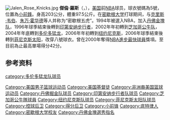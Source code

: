 {{noteTA
|G1=NBA
}}

{{Infobox basketball biography
| name            = 傑倫·羅斯<br />Jalen Rose
| image           = Jalen Rose Detroit BME Leadership Awards.jpg
| caption         = Rose in February 2012
| height_ft       = 6
| height_in       = 8
| birth_date      = {{birth date and age|1973|1|30}}
| birth_place     = [[底特律|底特律]]
| spouse          = Molly Qerim Rose(2018)
| nationality     = American
| high_school     = [[Southwestern_High_School_(Michigan)|Southwestern]] (Detroit, Michigan)
| college         = [[Michigan_Wolverines_men's_basketball|Michigan]] (1991–1994)
| draft_year      = 1994
| draft_round     = 1
| draft_pick      = 13
| draft_team      = [[丹佛掘金|丹佛掘金]]
| career_start    = 1994
| career_end      = 2007
| career_number   = 5, 8
| career_position = [[小前鋒|小前鋒]]
| highlights   = * [[NBA最佳進步球員|NBA最佳進步球員]] ({{nbay|1999|end}})
* [[NBA第二最佳新秀陣容|NBA第二最佳新秀陣容]] ({{nbay|1994|end}})
* Consensus second-team [[NCAA_Men's_Basketball_All-Americans|All-American]] ([[1994_NCAA_Men's_Basketball_All-Americans|1994]])
| bbr             = roseja01
| weight_lbs      = 210
| years1          = {{nbay|1994|start}}–{{nbay|1995|end}}
| team1           = [[丹佛掘金|丹佛掘金]]
| years2          = {{nbay|1996|start}}–{{nbay|2001|end}}
| team2           = [[印第安纳步行者|印第安纳步行者]]
| years3          = {{nbay|2001|end}}–{{nbay|2003|end}}
| team3           = [[芝加哥公牛|芝加哥公牛]]
| years4          = {{nbay|2004|start}}–{{nbay|2005|end}}
| team4           = [[多伦多猛龙|多伦多猛龙]]
| years5          = {{nbay|2006|start}}
| team5           = [[纽约尼克斯|纽约尼克斯]]
| years6          = {{nbay|2006|full=y}}
| team6           = [[菲尼克斯太阳|菲尼克斯太阳]]
| stats_league    = NBA
| stat1label      = [[得分_(篮球)|得分]]
| stat1value      = 13,220 (14.3 ppg)
| stat2label      = [[篮板球|篮板]]
| stat2value      = 3,193 (3.5 rpg)
| stat3label      = [[助攻|助攻]]
| stat3value      = 3,527 (3.8 apg)
}}
[[File:Jalen_Rose_Knicks.jpg|thumb]]
'''傑倫·羅斯'''（{{lang-en|'''Jalen Rose'''}}，{{bd|1973年|1月30日|catIdx=R}}），[[美国|美国]]前[[NBA|NBA]]球员，球衣號碼為5號，位置為[[小前鋒|小前鋒]]。身高203公分，體重97.5公斤。在[[密歇根大学|密歇根大学]]打球期间，与[[克里斯·韦伯|克里斯·韦伯]]、[[朱万·霍华德|朱万·霍华德]]等人并称为“密歇根五虎”。1994年被選入NBA，加入[[丹佛金塊队|丹佛金塊队]]，1996年球季結束後轉到[[印第安纳步行者|印第安纳步行者]]，2002年年初轉到[[芝加哥公牛队|芝加哥公牛队]]，2004年年底轉到[[多伦多猛龙|多伦多猛龙]]，2006年年初轉到[[纽约尼克斯|纽约尼克斯]]，2006年球季結束後轉到[[菲尼克斯太阳|菲尼克斯太阳]]，改穿八號球衣。曾在2000年奪得[[NBA進步最快球員|NBA進步最快球員]]獎項。至目前為止最高單場得分42分。

== 参考资料 ==
{{reflist}}

{{1994 NBA Draft}}
{{NBA进步最快球员}}

{{Authority control}}
{{DEFAULTSORT:Rose, Jalen}}
[[Category:美国男子篮球运动员|Category:美国男子篮球运动员]]
[[Category:美国基督徒|Category:美国基督徒]]
[[Category:非洲裔美国篮球运动员|Category:非洲裔美国篮球运动员]]
[[Category:丹佛掘金队球员|Category:丹佛掘金队球员]]
[[Category:印第安纳步行者队球员|Category:印第安纳步行者队球员]]
[[Category:芝加哥公牛隊球員|Category:芝加哥公牛隊球員]]
[[category:多伦多猛龙队球员|category:多伦多猛龙队球员]]
[[Category:纽约尼克斯队球员|Category:纽约尼克斯队球员]]
[[Category:菲尼克斯太阳队球员|Category:菲尼克斯太阳队球员]]
[[Category:控球后卫|Category:控球后卫]]
[[Category:得分后卫|Category:得分后卫]]
[[Category:小前锋|Category:小前锋]]
[[Category:底特律人|Category:底特律人]]
[[Category:密歇根大学校友|Category:密歇根大学校友]]
[[Category:丹佛金塊選秀指名|Category:丹佛金塊選秀指名]]